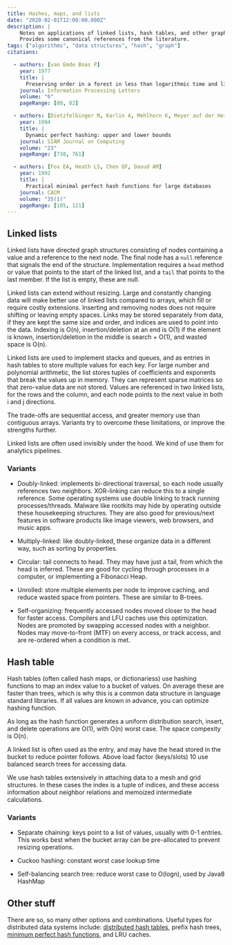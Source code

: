 ```yaml
---
title: Hashes, maps, and lists
date: "2020-02-01T12:00:00.000Z"
description: |
    Notes on applications of linked lists, hash tables, and other graph stuctures.
    Provides some canonical references from the literature.
tags: ["algorithms", "data structures", "hash", "graph"]
citations:

  - authors: [van Emde Boas P]
    year: 1977
    title: |
      Preserving order in a forest in less than logarithmic time and linear space
    journal: Information Processing Letters
    volume: "6"
    pageRange: [80, 82]

  - authors: [Dietzfelbinger M, Karlin A, Mehlhorn K, Meyer auf der Heide F, Rohnert H, Tarjan RE]
    year: 1994
    title: |
      Dynamic perfect hashing: upper and lower bounds
    journal: SIAM Journal on Computing
    volume: "23"
    pageRange: [738, 761]

  - authors: [Fox EA, Heath LS, Chen QF, Daoud AM]
    year: 1992
    title: |
      Practical minimal perfect hash functions for large databases
    journal: CACM
    volume: "35(1)"
    pageRange: [105, 121]
---
```



## Linked lists

Linked lists have directed graph structures consisting of nodes containing a value and a reference to the next node. The final node has a `null` reference that signals the end of the structure. Implementation requires a `head` method or value that points to the start of the linked list, and a `tail` that points to the last member. If the list is empty, these are null. 

Linked lists can extend without resizing. Large and constantly changing data will make better use of linked lists compared to arrays, which fill or require costly extensions. Inserting and removing nodes does not require shifting or leaving empty spaces. Links may be stored separately from data, if they are kept the same size and order, and indices are used to point into the data. Indexing is O(n), insertion/deletion at an end is O(1) if the element is known, insertion/deletion in the middle is search + O(1), and wasted space is O(n). 

Linked lists are used to implement stacks and queues, and as entries in hash tables to store multiple values for each key.  For large number and polynomial arithmetic, the list stores tuples of coefficients and exponents that break the values up in memory. They can represent sparse matrices so that zero-value data are not stored. Values are referenced in two linked lists, for the rows and the column, and each node points to the next value in both i and j directions. 

The trade-offs are sequential access, and greater memory use than contiguous arrays. Variants try to overcome these limitations, or improve the strengths further.

Linked lists are often used invisibly under the hood. We kind of use them for analytics pipelines. 

### Variants

* Doubly-linked: implements bi-directional traversal, so each node usually references two neighbors. XOR-linking can reduce this to a single reference. Some operating systems use double linking to track running processes/threads. Malware like rootkits may hide by operating outside these housekeeping structures. They are also good for previous/next features in software products like image viewers, web browsers, and music apps. 

* Multiply-linked: like doubly-linked, these organize data in a different way, such as sorting by properties. 

* Circular: tail connects to head. They may have just a tail, from which the head is inferred. These are good for cycling through processes in a computer, or implementing a Fibonacci Heap. 

* Unrolled: store multiple elements per node to improve caching, and reduce wasted space from pointers. These are similar to B-trees. 

* Self-organizing: frequently accessed nodes moved closer to the head for faster access. Compilers and LFU caches use this optimization. Nodes are promoted by swapping accessed nodes with a neighbor. Nodes may move-to-front (MTF) on every access, or track access, and are re-ordered when a condition is met. 


## Hash table

Hash tables (often called hash maps, or dictionariess) use hashing functions to map an index value to a bucket of values. On average these are faster than trees, which is why this is a common data structure in language standard libraries. If all values are known in advance, you can optimize hashing function.

As long as the hash function generates a uniform distribution search, insert, and delete operations are O(1), with O(n) worst case. The space compexity is O(n).

A linked list is often used as the entry, and may have the head stored in the bucket to reduce pointer follows. Above load factor (keys/slots) 10 use balanced search trees for accessing data.

We use hash tables extensively in attaching data to a mesh and grid structures. In these cases the index is a tuple of indices, and these access information about neighbor relations and memoized intermediate calculations.


### Variants

* Separate chaining: keys point to a list of values, usually with 0-1 entries. This works best when the bucket array can be pre-allocated to prevent resizing operations. 

* Cuckoo hashing: constant worst case lookup time

* Self-balancing search tree: reduce worst case to O(logn), used by Java8 HashMap


## Other stuff

There are so, so many other options and combinations. Useful types for distributed data systems include: [distributed hash tables](https://blog.keep.network/distributed-hash-tables-49721094403d), prefix hash trees, [minimum perfect hash functions](http://iswsa.acm.org/mphf/index.html), and LRU caches. 
